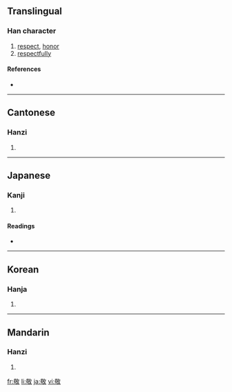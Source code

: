 ==Translingual==

===Han character===
{{Han char|rn=66|rad=攴|as=09|sn=13|four=4864<sub>0</sub>|canj=廿口人大 (TROK)|ids=⿰[[苟]][[攵]]}}

# [[respect]], [[honor]]
# [[respectfully]]

====References====
* {{Han ref|kx=0473.350|dkj=13285|dj=0826.170|hdz=21466.020|uh=656C|ud=25964|bh=B771|bd=46961}}

----

==Cantonese==

===Hanzi===
{{yue-hanzi|jyut=|y=ging3}}

# {{defn|Cantonese}}

----

==Japanese==

===Kanji===
{{ja-kanji|grade=6|rs=攴09}}

# {{defn|Japanese}}

====Readings====
* {{ja-readings|on=[[けい]] (kei), [[きょう]] (kyō)|kun=[[うやまう]] (uyamau)}}

----

==Korean==

===Hanja===
{{ko-hanja|hangeul=경|eumhun=|rv=gyeong|mr=kyŏng|y=kyeng}}

# {{defn|Korean}}

----

==Mandarin==

===Hanzi===
{{cmn-hanzi|pin=[[guī]] ([[gui1]]), [[jìng]] ([[jing4]])|wg=kuei<sup>1</sup>, ching<sup>4</sup>}}

# {{defn|Mandarin}}

[[fr:敬]]
[[li:敬]]
[[ja:敬]]
[[vi:敬]]